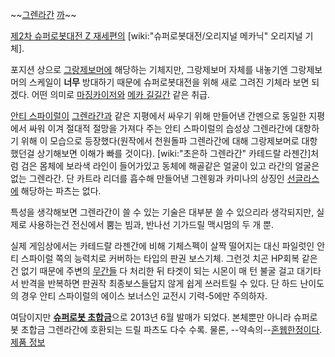 ~~[[그렌라간]] [[까]]~~

[[제2차 슈퍼로봇대전 Z 재세편]]의 [wiki:"슈퍼로봇대전/오리지널 메카닉" 오리지널 기체].

포지션 상으로 [[그랑제보머]]에 해당하는 기체지만, 그랑제보머 자체를 내놓기엔 그랑제보머의 스케일이 '''너무''' 방대하기 때문에 슈퍼로봇대전을 위해 새로 그려진 기체라 보면 되겠다. 어떤 의미로 [[마징카이저]]와 [[메카 길길간]] 같은 취급.

[[안티 스파이럴]]이 [[그렌라간]]과 같은 지평에서 싸우기 위해 만들어낸 간멘으로 동일한 지평에서 싸워 이겨 절대적 절망을 가져다 주는 안티 스파이럴의 습성상 그렌라간에 대항하기 위해 이 모습으로 등장했다(원작에서 천원돌파 그렌라간에 대해 그랑제보머로 대항했던걸 상기해보면 이해가 빠를 것이다). [wiki:"초은하 그렌라간" 카테드랄 라젠간]처럼 검은 몸체에 보라색 라인이 들어가있고 동체에 해골같은 얼굴이 있고 라간의 얼굴은 없는 그렌라간. 단 카트라 리더를 흡수해 만들어낸 그렌윙과 카미나의 상징인 [[선글라스]]에 해당하는 파츠는 없다.

특성을 생각해보면 그렌라간이 쓸 수 있는 기술은 대부분 쓸 수 있으리라 생각되지만, 실제로 사용하는건 전신에서 뿜는 빔과, 반나선 기가드릴 맥시멈의 두 개 뿐.

실제 게임상에서는 카테드랄 라젠간에 비해 기체스펙이 살짝 떨어지는 대신 파일럿인 안티 스파이럴 쪽의 능력치로 커버하는 타입의 판권 보스기체. 그런것 치곤 HP회복 같은 건 없기 때문에 주변의 [[무간]]들 다 처리한 뒤 타겟이 되는 시몬이 매 턴 불굴 걸고 대기타서 반격을 반복하면 판권작 최종보스들답지 않게 쉽게 쓰러트릴 수 있다. 단 하드 난이도의 경우 안티 스파이럴의 에이스 보너스인 교전시 기력-5에만 주의하자.

여담이지만  '''[[슈퍼로봇 초합금]]'''으로 2013년 6월 발매가 되었다. 본체뿐만 아니라 슈퍼로봇 초합금 그렌라간에 호환되는 드릴 파츠도 다수 수록. 물론,  --약속의--[[혼웹]]한정이다.[http://p-bandai.jp/item/item-1000079424/ 제품 정보]
